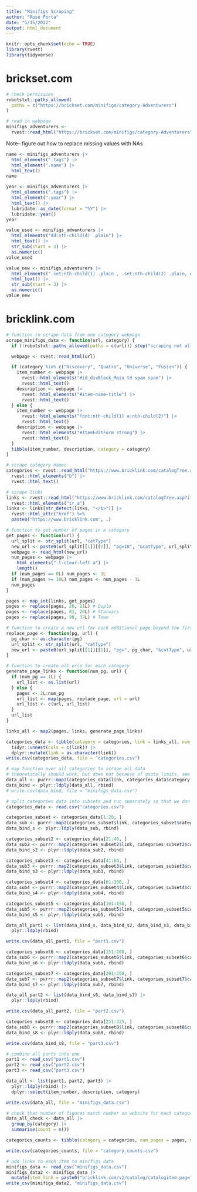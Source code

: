 ```yaml
---
title: "Minifigs Scraping"
author: "Rose Porta"
date: "5/15/2022"
output: html_document
---
```


```r
knitr::opts_chunk$set(echo = TRUE)
library(rvest)
library(tidyverse)
```

# brickset.com

```r
# check permission
robotstxt::paths_allowed(
  paths = c("https://brickset.com/minifigs/category-Adventurers")
)
```

```r
# read in webpage
minifigs_adventurers <-
  rvest::read_html("https://brickset.com/minifigs/category-Adventurers")
```

Note-- figure out how to replace missing values with NAs
```r
name <- minifigs_adventurers |>
  html_elements(".tags") |>
  html_element(".name") |>
  html_text()
name
```

```r
year <- minifigs_adventurers |>
  html_elements(".tags") |>
  html_element(".year") |>
  html_text() |>
  lubridate::as_date(format = "%Y") |>
  lubridate::year()
year
```

```r
value_used <- minifigs_adventurers |>
  html_elements("dd:nth-child(4) .plain") |>
  html_text() |>
  str_sub(start = 3) |>
  as.numeric()
value_used
```

```r
value_new <- minifigs_adventurers |>
  html_elements(".set:nth-child(1) .plain , .set:nth-child(2) .plain, dd:nth-child(4) .plain") |>
  html_text() |>
  str_sub(start = 3) |>
  as.numeric()
value_new
```


# bricklink.com

```r
# function to scrape data from one category webpage
scrape_minifigs_data <- function(url, category) {
  if (!robotstxt::paths_allowed(paths = c(url))) stop("scraping not allowed, cannot proceed")

  webpage <- rvest::read_html(url)

  if (category %in% c("Discovery", "Quatro", "Universe", "Fusion")) {
    item_number <- webpage |>
      rvest::html_elements("#id_divBlock_Main td span span") |>
      rvest::html_text()
    description <- webpage |>
      rvest::html_elements("#item-name-title") |>
      rvest::html_text()
  } else {
    item_number <- webpage |>
      rvest::html_elements("font:nth-child(1) a:nth-child(2)") |>
      rvest::html_text()
    description <- webpage |>
      rvest::html_elements("#ItemEditForm strong") |>
      rvest::html_text()
  }
  tibble(item_number, description, category = category)
}
```


```r
# scrape category names
categories <- rvest::read_html("https://www.bricklink.com/catalogTree.asp?itemType=M") |>
  rvest::html_elements("b") |>
  rvest::html_text()
```

```r
# scrape links
links <- rvest::read_html("https://www.bricklink.com/catalogTree.asp?itemType=M") |>
  rvest::html_elements("tr a")
links <- links[str_detect(links, "</b>")] |>
  rvest::html_attr("href") %>%
  paste0("https://www.bricklink.com", .)
```

```r
# function to get number of pages in a category
get_pages <- function(url) {
  url_split <- str_split(url, "catType")
  new_url <- paste0(url_split[[1]][[1]], "pg=10", "&catType", url_split[[1]][[2]])
  webpage <- read_html(new_url)
  num_pages <- webpage |>
    html_elements(".l-clear-left a") |>
    length()
  if (num_pages == 0L) num_pages <- 1L
  if (num_pages >= 10L) num_pages <- num_pages - 1L
  num_pages
}
```

```r
pages <- map_int(links, get_pages)
pages <- replace(pages, 26, 21L) # Duplo
pages <- replace(pages, 81, 26L) # Starwars
pages <- replace(pages, 98, 37L) # Town
```

```r
# function to create a new url for each additional page beyond the first page
replace_page <- function(pg, url) {
  pg_char <- as.character(pg)
  url_split <- str_split(url, "catType")
  new_url <- paste0(url_split[[1]][[1]], "pg=", pg_char, "&catType", url_split[[1]][[2]])
}

# function to create all urls for each category
generate_page_links <- function(num_pg, url) {
  if (num_pg == 1L) {
    url_list <- as.list(url)
  } else {
    pages <- 2L:num_pg
    url_list <- map(pages, replace_page, url = url)
    url_list <- c(url, url_list)
  }
  url_list
}
```

```r
links_all <- map2(pages, links, generate_page_links)
```

```r
categories_data <- tibble(category = categories, link = links_all, num_pages = pages) |>
  tidyr::unnest(cols = c(link)) |>
  dplyr::mutate(link = as.character(link))
write.csv(categories_data, file = "categories.csv")
```

```r
# map function over all categories to scrape all data
# theoretically should work, but does not because of quota limits, see below
data_all <- purrr::map2(categories_data$link, categories_data$category, scrape_minifigs_data)
data_bind <- plyr::ldply(data_all, rbind)
# write.csv(data_bind, file = "minifigs_data.csv")
```


```r
# split categories data into subsets and run separately so that we don't max out on the quota limit
categories_data <- read.csv("categories.csv")

categories_subset <- categories_data[1:20, ]
data_sub <- purrr::map2(categories_subset$link, categories_subset$category, scrape_minifigs_data)
data_bind_s <- plyr::ldply(data_sub, rbind)

categories_subset2 <- categories_data[21:40, ]
data_sub2 <- purrr::map2(categories_subset2$link, categories_subset2$category, scrape_minifigs_data)
data_bind_s2 <- plyr::ldply(data_sub2, rbind)

categories_subset3 <- categories_data[41:60, ]
data_sub3 <- purrr::map2(categories_subset3$link, categories_subset3$category, scrape_minifigs_data)
data_bind_s3 <- plyr::ldply(data_sub3, rbind)

categories_subset4 <- categories_data[61:100, ]
data_sub4 <- purrr::map2(categories_subset4$link, categories_subset4$category, scrape_minifigs_data)
data_bind_s4 <- plyr::ldply(data_sub4, rbind)

categories_subset5 <- categories_data[101:150, ]
data_sub5 <- purrr::map2(categories_subset5$link, categories_subset5$category, scrape_minifigs_data)
data_bind_s5 <- plyr::ldply(data_sub5, rbind)

data_all_part1 <- list(data_bind_s, data_bind_s2, data_bind_s3, data_bind_s4, data_bind_s5) |>
  plyr::ldply(rbind)

write.csv(data_all_part1, file = "part1.csv")

categories_subset6 <- categories_data[151:200, ]
data_sub6 <- purrr::map2(categories_subset6$link, categories_subset6$category, scrape_minifigs_data)
data_bind_s6 <- plyr::ldply(data_sub6, rbind)

categories_subset7 <- categories_data[201:250, ]
data_sub7 <- purrr::map2(categories_subset7$link, categories_subset7$category, scrape_minifigs_data)
data_bind_s7 <- plyr::ldply(data_sub7, rbind)

data_all_part2 <- list(data_bind_s6, data_bind_s7) |>
  plyr::ldply(rbind)

write.csv(data_all_part2, file = "part2.csv")

categories_subset8 <- categories_data[251:325, ]
data_sub8 <- purrr::map2(categories_subset8$link, categories_subset8$category, scrape_minifigs_data)
data_bind_s8 <- plyr::ldply(data_sub8, rbind)

write.csv(data_bind_s8, file = "part3.csv")
```


```r
# combine all parts into one
part1 <- read_csv("part1.csv")
part2 <- read_csv("part2.csv")
part3 <- read_csv("part3.csv")

data_all <- list(part1, part2, part3) |>
  plyr::ldply(rbind) |>
  dplyr::select(item_number, description, category)

write.csv(data_all, file = "minifigs_data.csv")

# check that number of figures match number on website for each category
data_all_check <- data_all |>
  group_by(category) |>
  summarise(count = n())

categories_counts <- tibble(category = categories, num_pages = pages, num_figs = data_all_check$count, link = links)

write.csv(categories_counts, file = "category_counts.csv")
```

```r
# add links to each item to minifigs data
minifigs_data <- read_csv("minifigs_data.csv")
minifigs_data2 <- minifigs_data |>
  mutate(item_link = paste0("bricklink.com/v2/catalog/catalogitem.page?M=", item_number))
write_csv(minifigs_data2, "minifigs_data.csv")
```
